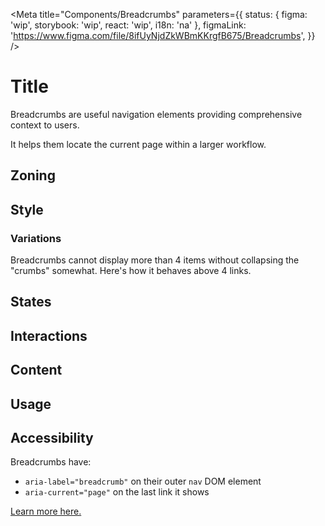 
<Meta
	title="Components/Breadcrumbs"
	parameters={{
		status: { figma: 'wip', storybook: 'wip', react: 'wip', i18n: 'na' },
		figmaLink: 'https://www.figma.com/file/8ifUyNjdZkWBmKKrgfB675/Breadcrumbs',
	}}
/>

# Title

Breadcrumbs are useful navigation elements providing comprehensive context to users.

It helps them locate the current page within a larger workflow.

## Zoning

<FigmaImage
	src="https://www.figma.com/file/8ifUyNjdZkWBmKKrgfB675/Breadcrumbs?node-id=53%3A353"
	alt="zoning image"
/>

## Style

<FigmaImage
	src="https://www.figma.com/file/8ifUyNjdZkWBmKKrgfB675/Breadcrumbs?node-id=53%3A435"
	alt="Breadcrumb in various states"
/>

<Canvas>
	<Story story={Stories.Basic} />
</Canvas>

### Variations

Breadcrumbs cannot display more than 4 items without collapsing the "crumbs" somewhat. Here's how it behaves above 4 links.

<Canvas>
	<Story story={Stories.Advanced} />
</Canvas>

## States

## Interactions

## Content

## Usage

## Accessibility

Breadcrumbs have:

- `aria-label="breadcrumb"` on their outer `nav` DOM element
- `aria-current="page"` on the last link it shows

[Learn more here.](https://www.w3.org/TR/wai-aria-practices/examples/breadcrumb/index.html)

